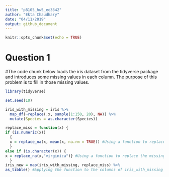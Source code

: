 ```yaml
---
title: "p8105_hw5_ec3342"
author: "Ekta Chaudhary"
date: "04/11/2019"
output: github_document
---
```


```r
knitr::opts_chunk$set(echo = TRUE)
```
# Question 1

#The code chunk below loads the iris dataset from the tidyverse package and introduces some missing values in each column. The purpose of this problem is to fill in those missing values.

```r
library(tidyverse)

set.seed(10)

iris_with_missing = iris %>% 
  map_df(~replace(.x, sample(1:150, 20), NA)) %>%
  mutate(Species = as.character(Species))
```
```r
replace_miss = function(x) {
if (is.numeric(x))
  { 
  x = replace_na(x, mean(x, na.rm = TRUE)) #Using a function to replace the missing values of numeric variables with the mean of non-missing values
  }
else if (is.character(x)) {
x = replace_na(x,"virginica")} #Using a function to replace the missing values of character variables, with "virginica"
  }
iris_new = map(iris_with_missing, replace_miss) %>% 
as_tibble() #Applying the function to the columns of iris_with_missing using a map statement.


```

